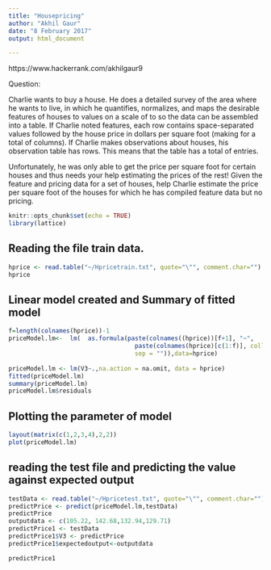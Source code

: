 ---
title: "Housepricing"
author: "Akhil Gaur"
date: "8 February 2017"
output: html_document

---
https://www.hackerrank.com/akhilgaur9

Question:

Charlie wants to buy a house. He does a detailed survey of the area where he wants to live, in which he quantifies, normalizes, and maps the desirable features of houses to values on a scale of  to  so the data can be assembled into a table. If Charlie noted  features, each row contains  space-separated values followed by the house price in dollars per square foot (making for a total of  columns). If Charlie makes observations about  houses, his observation table has  rows. This means that the table has a total of  entries.

Unfortunately, he was only able to get the price per square foot for certain houses and thus needs your help estimating the prices of the rest! Given the feature and pricing data for a set of houses, help Charlie estimate the price per square foot of the houses for which he has compiled feature data but no pricing.


```{r setup, include=FALSE}
knitr::opts_chunk$set(echo = TRUE)
library(lattice)

```

## Reading the file train data.

```{r}
hprice <- read.table("~/Hpricetrain.txt", quote="\"", comment.char="")
hprice

```

## Linear model created and Summary of fitted model

```{r, echo=TRUE}
f=length(colnames(hprice))-1
priceModel.lm<-  lm(  as.formula(paste(colnames((hprice))[f+1], "~",
                                   paste(colnames(hprice)[c(1:f)], collapse = "+"),
                                   sep = "")),data=hprice)
                   
priceModel.lm <- lm(V3~.,na.action = na.omit, data = hprice)
fitted(priceModel.lm)
summary(priceModel.lm)
priceModel.lm$residuals

```

## Plotting the parameter of model

```{r, echo=TRUE}
layout(matrix(c(1,2,3,4),2,2))
plot(priceModel.lm)
```

## reading the test file and predicting the value against expected output

```{r}
testData <- read.table("~/Hpricetest.txt", quote="\"", comment.char="")
predictPrice <- predict(priceModel.lm,testData) 
predictPrice
outputdata <- c(105.22, 142.68,132.94,129.71)
predictPrice1 <- testData
predictPrice1$V3 <- predictPrice
predictPrice1$expectedoutput<-outputdata

predictPrice1

```





